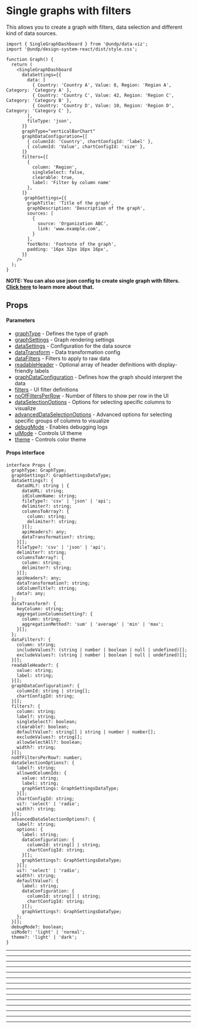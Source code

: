 
<Meta title="Dashboard/Single graphs with filters" />

# Single graphs with filters

This allows you to create a graph with filters, data selection and different kind of data sources.

```tsx
import { SingleGraphDashboard } from '@undp/data-viz';
import '@undp/design-system-react/dist/style.css';

function Graph() {
  return (
    <SingleGraphDashboard
      dataSettings={{
        data: [
          { Country: 'Country A', Value: 8, Region: 'Region A', Category: 'Category A' },
          { Country: 'Country C', Value: 42, Region: 'Region C', Category: 'Category B' },
          { Country: 'Country D', Value: 10, Region: 'Region D', Category: 'Category C' },
        ],
        fileType: 'json',
      }}
      graphType="verticalBarChart"
      graphDataConfiguration={[
        { columnId: 'Country', chartConfigId: 'label' },
        { columnId: 'Value', chartConfigId: 'size' },
      ]}
      filters={[
        {
          column: 'Region',
          singleSelect: false,
          clearable: true,
          label: 'Filter by column name'
        },
      ]}
       graphSettings={{
        graphTitle: 'Title of the graph',
        graphDescription: 'Description of the graph',
        sources: [
          {
            source: 'Organization ABC',
            link: 'www.example.com',
          }
        ],
        footNote: 'Footnote of the graph',
        padding: '16px 32px 16px 16px',
      }}
    />
  );
}

```

__NOTE: You can also use json config to create single graph with filters. [Click here](?path=/docs/dashboard-from-json-config--docs#single-graph-with-filters-config) to learn more about that.__


## Props

#### Parameters

- [graphType](#graphtype) - Defines the type of graph
- [graphSettings](#graphsettings) - Graph rendering settings 
- [dataSettings](#datasettings) - Configuration for the data source
- [dataTransform](#datatransform) - Data transformation config
- [dataFilters](#datafilters) - Filters to apply to raw data
- [readableHeader](#readableheader) - Optional array of header definitions with display-friendly labels
- [graphDataConfiguration](#graphdataconfiguration) - Defines how the graph should interpret the data
- [filters](#filters) - UI filter definitions
- [noOfFiltersPerRow](#nooffiltersperrow) - Number of filters to show per row in the UI
- [dataSelectionOptions](#dataselectionoptions) - Options for selecting specific columns to visualize
- [advancedDataSelectionOptions](#advanceddataselectionoptions) - Advanced options for selecting specific groups of columns to visualize
- [debugMode](#debugmode) - Enables debugging logs
- [uiMode](#uimode) - Controls UI theme
- [theme](#theme) - Controls color theme


#### Props interface

```tsx
interface Props {
  graphType: GraphType;
  graphSettings?: GraphSettingsDataType;
  dataSettings?: {
    dataURL?: string | {
      dataURL: string;
      idColumnName: string;
      fileType?: 'csv' | 'json' | 'api';
      delimiter?: string;
      columnsToArray?: {
        column: string;
        delimiter?: string;
      }[];
      apiHeaders?: any;
      dataTransformation?: string;
    }[];
    fileType?: 'csv' | 'json' | 'api';
    delimiter?: string;
    columnsToArray?: {
      column: string;
      delimiter?: string;
    }[];
    apiHeaders?: any;
    dataTransformation?: string;
    idColumnTitle?: string;
    data?: any;
  };
  dataTransform?: {
    keyColumn: string;
    aggregationColumnsSetting?: {
      column: string;
      aggregationMethod?: 'sum' | 'average' | 'min' | 'max';
    }[];
  };
  dataFilters?: {
    column: string;
    includeValues?: (string | number | boolean | null | undefined)[];
    excludeValues?: (string | number | boolean | null | undefined)[];
  }[];
  readableHeader?: {
    value: string;
    label: string;
  }[];
  graphDataConfiguration?: {
    columnId: string | string[];
    chartConfigId: string;
  }[];
  filters?: {
    column: string;
    label?: string;
    singleSelect?: boolean;
    clearable?: boolean;
    defaultValue?: string[] | string | number | number[];
    excludeValues?: string[];
    allowSelectAll?: boolean;
    width?: string;
  }[];
  noOfFiltersPerRow?: number;
  dataSelectionOptions?: {
    label?: string;
    allowedColumnIds: {
      value: string;
      label: string;
      graphSettings: GraphSettingsDataType;
    }[];
    chartConfigId: string;
    ui?: 'select' | 'radio';
    width?: string;
  }[];
  advancedDataSelectionOptions?: {
    label?: string;
    options: {
      label: string;
      dataConfiguration: {
        columnId: string[] | string;
        chartConfigId: string;
      }[];
      graphSettings?: GraphSettingsDataType;
    }[];
    ui?: 'select' | 'radio';
    width?: string;
    defaultValue?: {
      label: string;
      dataConfiguration: {
        columnId: string[] | string;
        chartConfigId: string;
      }[];
      graphSettings?: GraphSettingsDataType;
    };
  }[];
  debugMode?: boolean;
  uiMode?: 'light' | 'normal';
  theme?: 'light' | 'dark';
}
```

---

<GraphType />

---

<GraphSettings />

---

<DataSettings />

---

<DataTransform />

---

<DataFilters />

---

<ReadableHeader />

---

<GraphDataConfig />

---

<Filters />

---

<NoOfFiltersPerRow />

---

<DataSelectionOptions />

---

<AdvancedDataSelectionOptions />

---

<DebugMode />

---

<UIMode />

---

<Theme />

